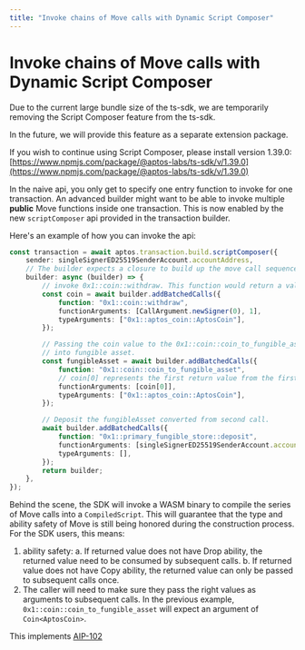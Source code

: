 ```yaml
---
title: "Invoke chains of Move calls with Dynamic Script Composer"
---
```


# Invoke chains of Move calls with Dynamic Script Composer

<Callout type="warning" emoji="ℹ️">
Due to the current large bundle size of the ts-sdk, we are temporarily removing the Script Composer feature from the ts-sdk.

In the future, we will provide this feature as a separate extension package.

If you wish to continue using Script Composer, please install version 1.39.0:
[https://www.npmjs.com/package/@aptos-labs/ts-sdk/v/1.39.0](https://www.npmjs.com/package/@aptos-labs/ts-sdk/v/1.39.0)

</Callout>

In the naive api, you only get to specify one entry function to invoke for one transaction. An advanced builder might want to be able to invoke multiple **public** Move functions inside one transaction. This is now enabled by the new `scriptComposer` api provided in the transaction builder.

Here's an example of how you can invoke the api:

```ts filename="example.ts"
const transaction = await aptos.transaction.build.scriptComposer({
    sender: singleSignerED25519SenderAccount.accountAddress,
    // The builder expects a closure to build up the move call sequence.
    builder: async (builder) => {
        // invoke 0x1::coin::withdraw. This function would return a value of a `coin` type.
        const coin = await builder.addBatchedCalls({
            function: "0x1::coin::withdraw",
            functionArguments: [CallArgument.newSigner(0), 1],
            typeArguments: ["0x1::aptos_coin::AptosCoin"],
        });

        // Passing the coin value to the 0x1::coin::coin_to_fungible_asset to convert a coin
        // into fungible asset.
        const fungibleAsset = await builder.addBatchedCalls({
            function: "0x1::coin::coin_to_fungible_asset",
            // coin[0] represents the first return value from the first call you added.
            functionArguments: [coin[0]],
            typeArguments: ["0x1::aptos_coin::AptosCoin"],
        });

        // Deposit the fungibleAsset converted from second call.
        await builder.addBatchedCalls({
            function: "0x1::primary_fungible_store::deposit",
            functionArguments: [singleSignerED25519SenderAccount.accountAddress, fungibleAsset[0]],
            typeArguments: [],
        });
        return builder;
    },
});
```

Behind the scene, the SDK will invoke a WASM binary to compile the series of Move calls into a `CompiledScript`. This will guarantee that the type and ability safety of Move is still being honored during the construction process. For the SDK users, this means:
1. ability safety:
   a. If returned value does not have Drop ability, the returned value need to be consumed by subsequent calls.
   b. If returned value does not have Copy ability, the returned value can only be passed to subsequent calls once.
2. The caller will need to make sure they pass the right values as arguments to subsequent calls. In the previous example, `0x1::coin::coin_to_fungible_asset` will expect an argument of `Coin<AptosCoin>`.

This implements [AIP-102](https://github.com/aptos-foundation/AIPs/blob/main/aips/aip-102.md)
